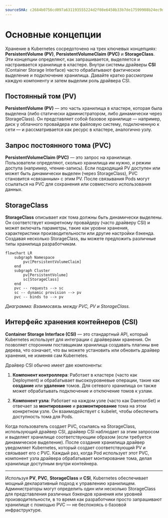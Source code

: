 ```yaml
---
sourceSHA: c2684b0756cd097a631193555224d2f08e6450b33b7de17599908b24ec9da527
---
```


# Основные концепции

Хранение в Kubernetes сосредоточено на трех ключевых концепциях: **PersistentVolume (PV)**, **PersistentVolumeClaim (PVC)** и **StorageClass**. Эти концепции определяют, как запрашивается, выделяется и настраивается хранилище в кластере. Внутри системы драйверы **CSI** (Container Storage Interface) часто обрабатывают фактическое выделение и подключение хранилища. Давайте кратко рассмотрим каждую компоненту и затем выделим роль драйвера CSI.

## Постоянный том (PV)

**PersistentVolume (PV)** — это часть хранилища в кластере, которая была выделена (либо статически администратором, либо динамически через StorageClass). Он представляет собой базовое хранилище — например, диск у облачного провайдера или файловую систему, подключенную к сети — и рассматривается как ресурс в кластере, аналогично узлу.

## Запрос постоянного тома (PVC)

**PersistentVolumeClaim (PVC)** — это запрос на хранилище. Пользователи определяют, сколько хранилища им нужно, и режим доступа (например, чтение-запись). Если подходящий PV доступен или может быть динамически выделен (через StorageClass), PVC становится «связанным» с этим PV. После связывания Pods могут ссылаться на PVC для сохранения или совместного использования данных.

## StorageClass

**StorageClass** описывает *как* тома должны быть динамически выделены. Он соответствует конкретному провайдеру (часто драйверу CSI) и может включать параметры, такие как уровни хранения, характеристики производительности или другие настройки бэкенда. Создавая несколько StorageClass, вы можете предложить различные типы хранилища разработчикам.

```mermaid
flowchart LR
    subgraph Namespace
        pvc[PersistentVolumeClaim]
    end
    subgraph Cluster
        pv[PersistentVolume]
        sc[StorageClass]
    end
    pvc -- requests --> sc
    sc -- dynamic provision --> pv
    pvc -- binds to --> pv
```

*Диаграмма: Взаимосвязь между PVC, PV и StorageClass.*

## Интерфейс хранения контейнеров (CSI)

**Container Storage Interface (CSI)** — это стандартный API, который Kubernetes использует для интеграции с драйверами хранения. Он позволяет сторонним поставщикам хранилища создавать плагины вне дерева, что означает, что вы можете установить или обновить драйвер хранения, не изменяя сам Kubernetes.

Драйвер CSI обычно имеет две компоненты:

1. **Компонент контроллера**: Работает в кластере (часто как Deployment) и обрабатывает высокоуровневые операции, такие как **создание** или **удаление** томов. Для сетевого хранилища он также может обрабатывать подключение и отключение томов к узлам.

2. **Компонент узла**: Работает на каждом узле (часто как DaemonSet) и отвечает за **монтирование** и **размонтирование** тома на этом конкретном узле. Он взаимодействует с kubelet, чтобы обеспечить доступность тома для Pods.

Когда пользователь создает PVC, ссылаясь на StorageClass, использующий драйвер CSI, драйвер CSI наблюдает за этим запросом и выделяет хранилище соответствующим образом (если требуется динамическое выделение). После создания хранилища драйвер уведомляет Kubernetes, который создает соответствующий PV и связывает его с PVC. Каждый раз, когда Pod использует этот PVC, компонент узла драйвера обрабатывает монтирование тома, делая хранилище доступным внутри контейнера.

---

Используя **PV**, **PVC**, **StorageClass** и **CSI**, Kubernetes обеспечивает мощный декларативный подход к управлению хранилищем. Администраторы могут определить один или несколько StorageClass для представления различных бэкендов хранения или уровней производительности, в то время как разработчики просто запрашивают хранилище с помощью PVC — не беспокоясь о базовой инфраструктуре.
